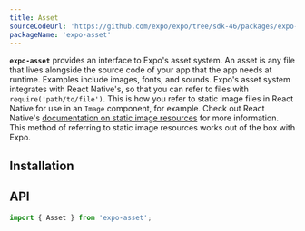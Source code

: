 ```yaml
---
title: Asset
sourceCodeUrl: 'https://github.com/expo/expo/tree/sdk-46/packages/expo-asset'
packageName: 'expo-asset'
---
```



**`expo-asset`** provides an interface to Expo's asset system. An asset is any file that lives alongside the source code of your app that the app needs at runtime. Examples include images, fonts, and sounds. Expo's asset system integrates with React Native's, so that you can refer to files with `require('path/to/file')`. This is how you refer to static image files in React Native for use in an `Image` component, for example. Check out React Native's [documentation on static image resources](https://reactnative.dev/docs/images#static-image-resources) for more information. This method of referring to static image resources works out of the box with Expo.

<PlatformsSection android emulator ios simulator web />

## Installation

<APIInstallSection />

## API

```js
import { Asset } from 'expo-asset';
```

<APISection packageName="expo-asset" apiName="Asset" />
